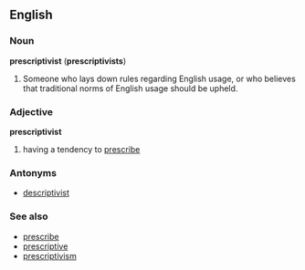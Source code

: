 ==English==

===Noun===
'''prescriptivist''' ('''prescriptivists''')
#Someone who lays down rules regarding English usage, or who believes that traditional norms of English usage should be upheld.

===Adjective===
'''prescriptivist'''
#having a tendency to [[prescribe]]

===Antonyms===
*[[descriptivist]]

===See also===
*[[prescribe]]
*[[prescriptive]]
*[[prescriptivism]]
<!-- *[[prescriptivistic]] this isn't a word, I hope.  -->